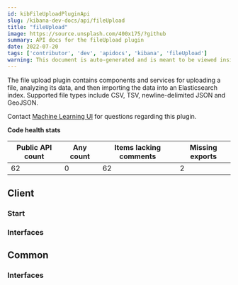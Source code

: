 ```yaml
---
id: kibFileUploadPluginApi
slug: /kibana-dev-docs/api/fileUpload
title: "fileUpload"
image: https://source.unsplash.com/400x175/?github
summary: API docs for the fileUpload plugin
date: 2022-07-20
tags: ['contributor', 'dev', 'apidocs', 'kibana', 'fileUpload']
warning: This document is auto-generated and is meant to be viewed inside our experimental, new docs system. Reach out in #docs-engineering for more info.
---
```


The file upload plugin contains components and services for uploading a file, analyzing its data, and then importing the data into an Elasticsearch index. Supported file types include CSV, TSV, newline-delimited JSON and GeoJSON.

Contact [Machine Learning UI](https://github.com/orgs/elastic/teams/ml-ui) for questions regarding this plugin.

**Code health stats**

| Public API count  | Any count | Items lacking comments | Missing exports |
|-------------------|-----------|------------------------|-----------------|
| 62 | 0 | 62 | 2 |

## Client

### Start
<DocDefinitionList data={[fileUploadObj.client.start]}/>

### Interfaces
<DocDefinitionList data={fileUploadObj.client.interfaces}/>

## Common

### Interfaces
<DocDefinitionList data={fileUploadObj.common.interfaces}/>

